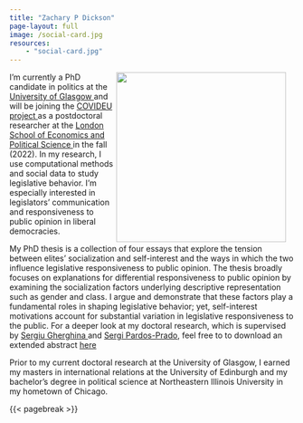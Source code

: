 ```yaml
---
title: "Zachary P Dickson"
page-layout: full
image: /social-card.jpg
resources:
    - "social-card.jpg"
---
```




<img src="profile.jpeg" class="wrap" height="300" width="300" style="float: right; margin-right: 15px;"> 
 
 
 



I’m currently a PhD candidate in politics at the <a href='https://www.gla.ac.uk/'> University of 
Glasgow </a> and will be joining the <a href='https://twitter.com/COVIDEUProject'> COVIDEU project </a> as a postdoctoral 
researcher at the <a href='https://www.lse.ac.uk/government'> London School of Economics and Political Science </a> in the fall 
(2022). In my research, I use computational methods and social data to study legislative behavior. I'm especially interested in 
legislators' communication and responsiveness to public opinion in liberal democracies. <br>

My PhD thesis is a collection of four essays that explore the tension between elites' socialization and self-interest and the ways in which the two influence legislative responsiveness to public opinion. The thesis broadly focuses on explanations for differential responsiveness to public opinion by examining the socialization factors underlying descriptive representation such as gender and class. I argue and demonstrate that these factors play a fundamental roles in shaping legislative behavior; yet, self-interest motivations account for substantial variation in legislative responsiveness to the public. For a deeper look at my doctoral research, which is supervised by <a href='https://www.gla.ac.uk/schools/socialpolitical/staff/sergiugherghina/'> Sergiu Gherghina </a> and <a href='https://www.gla.ac.uk/schools/socialpolitical/staff/sergipardosprado/'> Sergi Pardos-Prado</a>, feel free to to download an extended abstract <a href='https://github.com/z-dickson/home/raw/main/assets/thesis_abstract.pdf'> here </a> <br>


Prior to my current doctoral research at the University of Glasgow, I earned my masters in international relations at the University of Edinburgh and my bachelor’s degree in political science at Northeastern Illinois University in my hometown of Chicago.

</head>
</body>
</html>

{{< pagebreak >}}

::: {.column-page-inset .text-center}
```{=html}
<a class="btn btn-outline-dark", href="https://twitter.com/sachary_" target="_blank" rel="noopener noreferrer">
    <i class="bi bi-twitter" role='img' aria-label='Twitter'></i>
</a>
<a class="btn btn-outline-dark", href="https://github.com/z-dickson/" target="_blank" rel="noopener noreferrer">
    <i class="bi bi-github" role='img' aria-label='Github'></i>
</a>
<a class="btn btn-outline-dark", href="https://www.linkedin.com/in/zachary-dickson-934b1381/" target="_blank" rel="noopener noreferrer">
    <i class="bi bi-linkedin" role='img' aria-label='LinkedIn'></i>
</a>
<a class="btn btn-outline-dark", href="mailto:zachary.dickson@glasgow.ac.uk" target="_blank" rel="noopener noreferrer">
    <i class="ai bi-envelope" role='img' aria-label='email'></i>
</a>
```
:::
